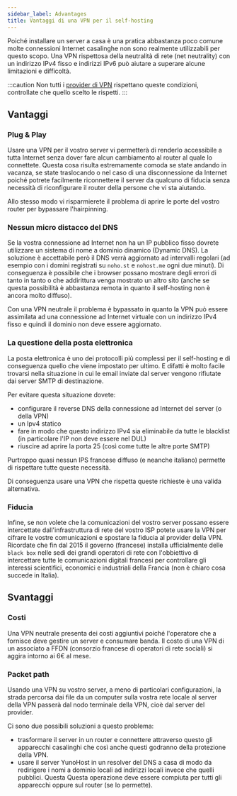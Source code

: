 ```yaml
---
sidebar_label: Advantages
title: Vantaggi di una VPN per il self-hosting
---
```


Poiché installare un server a casa è una pratica abbastanza poco comune molte connessioni Internet casalinghe non sono realmente utilizzabili per questo scopo. Una VPN rispettosa della neutralità di rete (net neutrality) con un indirizzo IPv4 fisso e indirizzi IPv6 può aiutare a superare alcune limitazioni e difficoltà.

:::caution
Non tutti i [provider di VPN](/admin/get_started/providers/vpn/) rispettano queste condizioni, controllate che quello scelto le rispetti.
:::

## Vantaggi

### Plug & Play

Usare una VPN per il vostro server vi permetterà di renderlo accessibile a tutta Internet senza dover fare alcun cambiamento al router al quale lo connettete. Questa cosa risulta estremamente comoda se state andando in vacanza, se state traslocando o nel caso di una disconnessione da Internet poiché potrete facilmente riconnettere il server da qualcuno di fiducia senza necessità di riconfigurare il router della persone che vi sta aiutando.

Allo stesso modo vi risparmierete il problema di aprire le porte del vostro router per bypassare l'hairpinning.

### Nessun micro distacco del DNS

Se la vostra connessione ad Internet non ha un IP pubblico fisso dovrete utilizzare un sistema di nome a dominio dinamico (Dynamic DNS). La soluzione è accettabile però il DNS verrà aggiornato ad intervalli regolari (ad esempio con i domini registrati su `noho.st` e `nohost.me` ogni due minuti). Di conseguenza è possibile che i browser possano mostrare degli errori di tanto in tanto o che addirittura venga mostrato un altro sito (anche se questa possibilità è abbastanza remota in quanto il self-hosting non è ancora molto diffuso).

Con una VPN neutrale il problema è bypassato in quanto la VPN può essere assimilata ad una connessione ad Internet virtuale con un indirizzo IPv4 fisso e quindi il dominio non deve essere aggiornato.

### La questione della posta elettronica

La posta elettronica è uno dei protocolli più complessi per il self-hosting e di conseguenza quello che viene impostato per ultimo. E difatti è molto facile trovarsi nella situazione in cui le email inviate dal server vengono rifiutate dai server SMTP di destinazione.

Per evitare questa situazione dovete:

- configurare il reverse DNS della connessione ad Internet del server (o della VPN)
- un Ipv4 statico
- fare in modo che questo indirizzo IPv4 sia eliminabile da tutte le blacklist (in particolare l'IP non deve essere nel DUL)
- riuscire ad aprire la porta 25 (così come tutte le altre porte SMTP)

Purtroppo quasi nessun IPS francese diffuso (e neanche italiano) permette di rispettare tutte queste necessità.

Di conseguenza usare una VPN che rispetta queste richieste è una valida alternativa.

### Fiducia

Infine, se non volete che la comunicazioni del vostro server possano essere intercettate dall'infrastruttura di rete del vostro ISP potete usare la VPN per cifrare le vostre comunicazioni e spostare la fiducia al provider della VPN. Ricordate che fin dal 2015 il governo (francese) installa ufficialmente delle `black box` nelle sedi dei grandi operatori di rete con l'obbiettivo di intercettare tutte le comunicazioni digitali francesi per controllare gli interessi scientifici, economici e industriali della Francia (non è chiaro cosa succede in Italia).

## Svantaggi

### Costi

Una VPN neutrale presenta dei costi aggiuntivi poiché l'operatore che a fornisce deve gestire un server e consumare banda. Il costo di una VPN di un associato a FFDN (consorzio francese di operatori di rete sociali) si aggira intorno ai 6€ al mese.

### Packet path

Usando una VPN su vostro server, a meno di particolari configurazioni, la strada percorsa dai file da un computer sulla vostra rete locale al server della VPN passerà dal nodo terminale della VPN, cioè dal server del provider.

Ci sono due possibili soluzioni a questo problema:

- trasformare il server in un router e connettere attraverso questo gli apparecchi casalinghi che così anche questi godranno della protezione della VPN.
- usare il server YunoHost in un resolver del DNS a casa di modo da redirigere i nomi a dominio locali ad indirizzi locali invece che quelli pubblici. Questa Questa operazione deve essere compiuta per tutti gli apparecchi oppure sul router (se lo permette).
